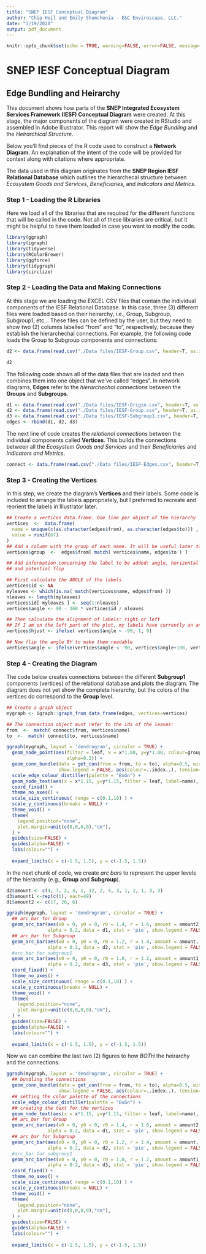 ```yaml
---
title: "SNEP IESF Conceptual Diagram"
author: "Chip Heil and Emily Shumchenia - E&C Enviroscape, LLC."
date: "3/19/2020"
output: pdf_document
---
```


```r
knitr::opts_chunk$set(echo = TRUE, warning=FALSE, error=FALSE, message=FALSE, cache=TRUE)
```

# SNEP IESF Conceptual Diagram
## Edge Bundling and Heirarchy

This document shows how parts of the **SNEP Integrated Ecosystem Services Framework (IESF) Conceptual Diagram** were created. At this stage, the major components of the diagram were created in RStudio and assembled in Adobe Illustrator. This report will show the *Edge Bundling* and the *Heirarchical Structure*.

Below you'll find pieces of the R code used to construct a **Network Diagram**. An explanation of the intent of the code will be provided for context along with citations where appropriate.

The data used in this diagram originates from the **SNEP Region IESF Relational Database** which outlines the hierarchecal structure between *Ecosystem Goods and Services*, *Beneficiaries*, and *Indicators and Metrics*.

### Step 1 - Loading the R Libraries

Here we load all of the libraries that are required for the different functions that will be called in the code. Not all of these libraries are critical, but it might be helpful to have them loaded in case you want to modify the code.

```r
library(ggraph)
library(igraph)
library(tidyverse)
library(RColorBrewer)
library(ggforce)
library(tidygraph)
library(circlize)
```

### Step 2 - Loading the Data and Making Connections

At this stage we are loading the EXCEL CSV files that contain the individual components of the IESF Relational Database. In this case, three (3) different files were loaded based on their heirarchy, i.e., Group, Subgroup, Subgroup1, etc... These files can be defined by the user, but they need to show two (2) columns labelled "from" and "to", respectively, because they establish the hierarchechal connections. For example, the following code loads the Group to Subgroup components and connections:

```r
d2 <- data.frame(read.csv("./Data files/IESF-Group.csv", header=T, as.is=T))

d2
```

The following code shows all of the data files that are loaded and then combines them into one object that we've called "edges". In network diagrams, **Edges** refer to the *hierarchechal connections* between the **Groups** and **Subgroups**.

```r
d1 <- data.frame(read.csv("./Data files/IESF-Origin.csv", header=T, as.is=T))
d2 <- data.frame(read.csv("./Data files/IESF-Group.csv", header=T, as.is=T))
d3 <- data.frame(read.csv("./Data files/IESF-Subgroup1.csv", header=T, as.is=T))
edges <- rbind(d1, d2, d3)
```

The next line of code creates the *relational connections* between the individual components called **Vertices**. This builds the connections between all the *Ecosystem Goods and Services* and their *Beneficiaries* and  *Indicators and Metrics*.

```r
connect <- data.frame(read.csv("./Data files/IESF-Edges.csv", header=T, as.is=T))
```

### Step 3 - Creating the Vertices

In this step, we create the diagram's **Vertices** and their labels. Some code is included to arrange the labels appropriately, but I preferred to recreate and reorient the labels in Illustrator later.

```r
## Create a vertices data.frame. One line per object of the hierarchy
vertices  <-  data.frame(
  name = unique(c(as.character(edges$from), as.character(edges$to))) , 
  value = runif(67)
) 
## Add a column with the group of each name. It will be useful later to color points
vertices$group  <-  edges$from[ match( vertices$name, edges$to ) ]

## Add information concerning the label to be added: angle, horizontal adjustement 
## and potential flip

## First calculate the ANGLE of the labels
vertices$id <- NA
myleaves <- which(is.na( match(vertices$name, edges$from) ))
nleaves <- length(myleaves)
vertices$id[ myleaves ] <- seq(1:nleaves)
vertices$angle <- 90 - 360 * vertices$id / nleaves

## Then calculate the alignment of labels: right or left
## If I am on the left part of the plot, my labels have currently an angle < -90
vertices$hjust <- ifelse( vertices$angle < -90, 1, 0)

## Now flip the angle BY to make them readable
vertices$angle <- ifelse(vertices$angle < -90, vertices$angle+180, vertices$angle)
```

### Step 4 - Creating the Diagram

The code below creates connections between the different **Subgroup1** components (vertices) of the relational database and plots the diagram. The diagram does not yet show the complete hierarchy, but the colors of the vertices do correspond to the **Group** level.

```r
## Create a graph object
mygraph <- igraph::graph_from_data_frame(edges, vertices=vertices)

## The connection object must refer to the ids of the leaves:
from  <-  match( connect$from, vertices$name)
to  <-  match( connect$to, vertices$name)

ggraph(mygraph, layout = 'dendrogram', circular = TRUE) + 
  geom_node_point(aes(filter = leaf, x = x*1.00, y=y*1.00, colour=group, size=0.99, 
                      alpha=0.2)) +
  geom_conn_bundle(data = get_con(from = from, to = to), alpha=0.5, width=0.5, 
                   show.legend = FALSE, aes(colour=..index..), tension=0.6) +
  scale_edge_colour_distiller(palette = "BuGn") +
  geom_node_text(aes(x = x*1.15, y=y*1.15, filter = leaf, label=name), size=2,  alpha=1) +
  coord_fixed() +
  theme_no_axes() +
  scale_size_continuous( range = c(0.1,10) ) +
  scale_y_continuous(breaks = NULL) +
  theme_void() +
  theme(
    legend.position="none",
    plot.margin=unit(c(0,0,0,0),"cm"),
  ) +
  guides(size=FALSE) +
  guides(alpha=FALSE) +
  labs(colour="") +
 
  expand_limits(x = c(-1.5, 1.5), y = c(-1.5, 1.5))
```


In the next chunk of code, we create *arc bars* to represent the upper levels of the hierarchy (e.g., **Group** and **Subgroup**).


```r
d2$amount <- c(4, 7, 2, 4, 1, 12, 2, 4, 3, 1, 2, 1, 3, 3)
d3$amount1 <-rep(c(1), each=49)
d1$amount2 <- c(17, 26, 6)

ggraph(mygraph, layout = 'dendrogram', circular = TRUE) + 
  ## arc_bar for Group
  geom_arc_bar(aes(x0 = 0, y0 = 0, r0 = 1.4, r = 1.6, amount = amount2, fill = d1$to), 
               alpha = 0.2, data = d1, stat = 'pie', show.legend = FALSE) + 
  ## arc_bar for Subgroup
  geom_arc_bar(aes(x0 = 0, y0 = 0, r0 = 1.2, r = 1.4, amount = amount, fill = d2$to), 
               alpha = 0.2, data = d2, stat = 'pie', show.legend = FALSE) +
  #arc_bar for subgroup1
  geom_arc_bar(aes(x0 = 0, y0 = 0, r0 = 1.0, r = 1.2, amount = amount1, fill = d3$to), 
               alpha = 0.2, data = d3, stat = 'pie', show.legend = FALSE) +
  coord_fixed() +
  theme_no_axes() +
  scale_size_continuous( range = c(0.1,10) ) +
  scale_y_continuous(breaks = NULL) +
  theme_void() +
  theme(
    legend.position="none",
    plot.margin=unit(c(0,0,0,0),"cm"),
  ) +
  guides(size=FALSE) +
  guides(alpha=FALSE) +
  labs(colour="") +
 
  expand_limits(x = c(-1.5, 1.5), y = c(-1.5, 1.5))
```


Now we can combine the last two (2) figures to how *BOTH* the heirarchy and the connections.

```r
ggraph(mygraph, layout = 'dendrogram', circular = TRUE) + 
  ## bundling the connections
  geom_conn_bundle(data = get_con(from = from, to = to), alpha=0.5, width=0.5, 
                   show.legend = FALSE, aes(colour=..index..), tension=0.6) +
  ## setting the color palette of the connections
  scale_edge_colour_distiller(palette = "BuGn") +
  ## creating the text for the vertices
  geom_node_text(aes(x = x*1.15, y=y*1.15, filter = leaf, label=name), size=2,  alpha=1) +
  ## arc_bar for Group
  geom_arc_bar(aes(x0 = 0, y0 = 0, r0 = 1.4, r = 1.6, amount = amount2, fill = d1$to), 
               alpha = 0.2, data = d1, stat = 'pie', show.legend = FALSE) + 
  ## arc_bar for Subgroup
  geom_arc_bar(aes(x0 = 0, y0 = 0, r0 = 1.2, r = 1.4, amount = amount, fill = d2$to), 
               alpha = 0.2, data = d2, stat = 'pie', show.legend = FALSE) +
  #arc_bar for subgroup1
  geom_arc_bar(aes(x0 = 0, y0 = 0, r0 = 1.0, r = 1.2, amount = amount1, fill = d3$to), 
               alpha = 0.2, data = d3, stat = 'pie', show.legend = FALSE) +
  coord_fixed() +
  theme_no_axes() +
  scale_size_continuous( range = c(0.1,10) ) +
  scale_y_continuous(breaks = NULL) +
  theme_void() +
  theme(
    legend.position="none",
    plot.margin=unit(c(0,0,0,0),"cm"),
  ) +
  guides(size=FALSE) +
  guides(alpha=FALSE) +
  labs(colour="") +
 
  expand_limits(x = c(-1.5, 1.5), y = c(-1.5, 1.5))
```

